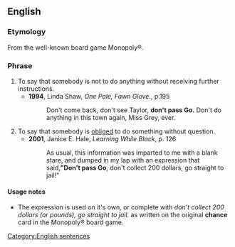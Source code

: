 ==English==

===Etymology===
From the well-known board game Monopoly®.

===Phrase===
{{infl|en|phrase|head=[[don't]] [[pass]] [[go]]}}

# To say that somebody is not to do anything without receiving further instructions.
#*'''1994''', Linda Shaw, ''One Pale, Fawn Glove.'', p.195
#*:Don't come back, don't see Taylor, '''don't pass Go.''' Don't do anything in this town again, Miss Grey, ever.
#To say that somebody is [[obliged]] to do something without question.
#*'''2001''', Janice E. Hale, ''Learning While Black'', p. 126
#*:As usual, this information was imparted to me with a blank stare, and dumped in my lap with an expression that said,''' "Don't pass Go''', don't collect 200 dollars, go straight to jail!"

====Usage notes====
* The expression is used on it's own, or complete with ''don't collect 200 dollars (or pounds), go straight to jail''. as written on the original '''chance''' card in the Monopoly® board game.

[[Category:English sentences]]